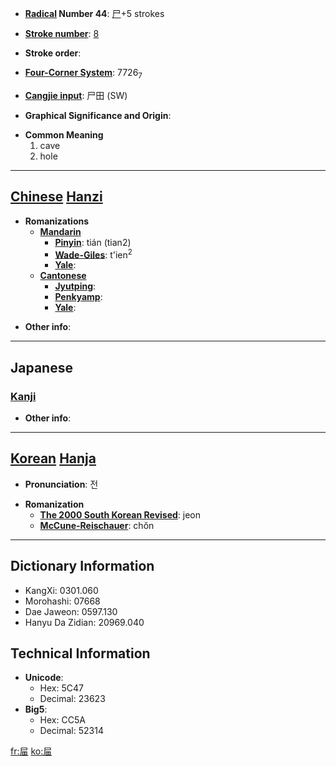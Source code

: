 * '''[[Wiktionary:Chinese radical index| Radical]] Number 44''': [[Wiktionary:Chinese radical index 尸|尸]]+5 strokes

* '''[[Wiktionary:Chinese total strokes index|Stroke number]]''': [[Wiktionary:Chinese total strokes index 8|8]]

* '''Stroke order''': 

* '''[[Wiktionary:Chinese four corner index|Four-Corner System]]''': 7726<sub>7</sub>

* '''[[Wiktionary:Chinese Cangjie index|Cangjie input]]''': 尸田 (SW)

* '''Graphical Significance and Origin''': 

* '''Common Meaning'''
*#cave
*# hole


----

== [[Chinese]] [[Hanzi]] ==

* '''Romanizations'''
** '''[[Mandarin]]'''
*** '''[[Pinyin]]''': tián (tian2)
*** '''[[Wade-Giles]]''': t'ien<sup>2</sup>
*** '''[[Yale]]''': 
** '''[[Cantonese]]'''
*** '''[[Jyutping]]''':
*** '''[[Penkyamp]]''': 
*** '''[[Yale]]''': 

* '''Other info''': 

----

==Japanese==
===[[Kanji]]===
{{kanji|on readings=[[てん]] (ten), [[でん]] (den)
|kun readings=[[あな]] (ana)
}}

* '''Other info''':  

----

== [[Korean]] [[Hanja]] ==

* '''Pronunciation''': 전

* '''Romanization'''
** '''[[The 2000 South Korean Revised Romanization|The 2000 South Korean Revised]]''': jeon
** '''[[McCune-Reischauer]]''': chŏn

----

== Dictionary Information ==

* KangXi: 0301.060
* Morohashi: 07668
* Dae Jaweon: 0597.130
* Hanyu Da Zidian: 20969.040

== Technical Information ==

* '''Unicode''':
** Hex: 5C47
** Decimal: 23623
* '''Big5''':
** Hex: CC5A
** Decimal: 52314

[[fr:屇]]
[[ko:屇]]